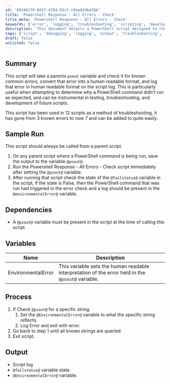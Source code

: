 ```yaml
---
id: '89346170-6657-4784-93cf-c0aa024b4386'
title: 'Powershell Response - All Errors - Check'
title_meta: 'Powershell Response - All Errors - Check'
keywords: ['error', 'logging', 'troubleshooting', 'scripting', 'development', 'output', 'status']
description: 'This document details a PowerShell script designed to check for common errors in the output of a parent script. It converts these errors into a human-readable format and logs them, aiding in troubleshooting and development. The script enhances the debugging process by providing clear error messages based on known issues, making it a valuable tool for developers.'
tags: ['script', 'debugging', 'logging', 'output', 'troubleshooting', 'development']
draft: false
unlisted: false
---
```

## Summary

This script will take a parents `psout` variable and check it for known common errors, convert that error into a human readable format, and log that error in human readable format on the script log. This is particularly useful when attempting to determine why a PowerShell command didn't run as expected, and can be instrumental in testing, troubleshooting, and development of future scripts.

This script has been used in 12 scripts as a method of troubleshooting, it has gone from 3 known errors to now 7 and can be added to quite easily.

## Sample Run

This script should always be called from a parent script.

1. On any parent script where a PowerShell command is being run, save the output to the variable `@psout@`.
2. Run the Powershell Response - All Errors - Check script immediately after setting the `@psout@` variable.
3. After running that script check the state of the `@failstatus@` variable in the script, if the state is False, then the PowerShell command that was run had triggered in the error check and a log should be present in the `@environmentalError@` variable.

## Dependencies

- A `@psout@` variable must be present in the script at the time of calling this script.

## Variables

| Name              | Description                                                                 |
|-------------------|-----------------------------------------------------------------------------|
| EnvironmentalError | This variable sets the human readable interpretation of the error held in the `@psout@` variable. |

## Process

1. If Check `@psout@` for a specific string.
   1. Set the `@EnvironmentalError@` variable to what the specific string reflects.
   2. Log Error and exit with error.
2. Go back to step 1 until all known strings are queried.
3. Exit script.

## Output

- Script log
- `@failstatus@` variable state.
- `@EnvironmentalError@` variable.











